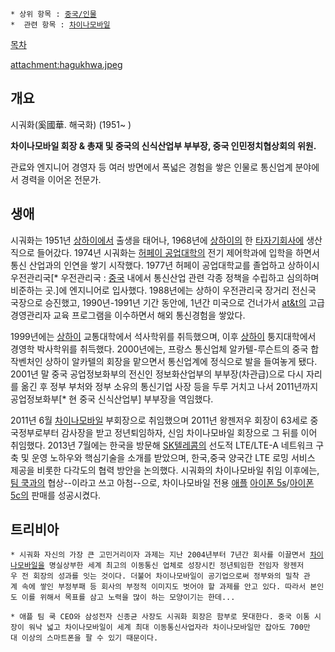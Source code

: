 * 상위 항목 : [[중국/인물]]
 *  관련 항목 : [[차이나모바일]]

[[목차]]

attachment:hagukhwa.jpeg

== 개요 ==
시궈화(奚國華. 해국화) (1951~ )

'''차이나모바일 회장 & 총재 및 중국의 신식산업부 부부장, 중국 인민정치협상회의 위원.'''

관료와 엔지니어 경영자 등 여러 방면에서 폭넓은 경험을 쌓은 인물로 통신업계 분야에서 경력을 이어온 전문가.

== 생애 ==
시궈화는 1951년 [[상하이]]에서 출생을 태어나, 1968년에 [[상하이]]의 한 [[타자기]]회사에 생산직으로 들어갔다. 1974년 시궈화는 [[허페이 공업대학]]의 전기 제어학과에 입학을 하면서 통신 산업과의 인연을 쌓기 시작했다. 1977년 허페이 공업대학교를 졸업하고 상하이시 우전관리국[* 우전관리국 : [[중국]] 내에서 통신산업 관련 각종 정책을 수립하고 심의하며 비준하는 곳.]에 엔지니어로 입사했다. 1988년에는  상하이 우전관리국 장거리 전신국 국장으로 승진했고, 1990년-1991년 기간 동안에, 1년간 미국으로 건너가서  [[at&t]]의 고급 경영관리자 교육 프로그램을 이수하면서 해외 통신경험을 쌓았다.

1999년에는 [[상하이]] 교통대학에서 석사학위를 취득했으며, 이후 [[상하이]] 퉁지대학에서 경영학 박사학위를 취득했다. 2000년에는, 프랑스 통신업체 알카텔-루슨트의 중국 합작벤처인 상하이 알카텔의 회장을 맡으면서 통신업계에 정식으로 발을 들여놓게 됐다. 2001년 말 중국 공업정보화부의 전신인 정보화산업부의 부부장(차관급)으로 다시 자리를 옮긴 후 정부 부처와 정부 소유의 통신기업 사장 등을 두루 거치고 나서 2011년까지 공업정보화부[* 현 중국 신식산업부] 부부장을 역임했다. 

2011년 6월 [[차이나모바일]] 부회장으로 취임했으며 2011년 왕젠저우 회장이 63세로 중국정부로부터 감사장을 받고 정년퇴임하자, 신임 차이나모바일 회장으로 그 뒤를 이어 취임했다. 2013년 7월에는 한국을 방문해 [[SK텔레콤]]의 선도적 LTE/LTE-A 네트워크 구축 및 운영 노하우와 핵심기술을 소개를 받았으며, 한국,중국 양국간 LTE 로밍 서비스 제공을 비롯한 다각도의 협력 방안을 논의했다. 시궈화의 차이나모바일 취임 이후에는, [[팀 쿡]]과의 협상--이라고 쓰고 아첨--으로, 차이나모바일 전용 [[애플]] [[아이폰 5s]]/[[아이폰 5c]]의 판매를 성공시켰다. 

== 트리비아 ==
 * 시궈화 자신의 가장 큰 고민거리이자 과제는 지난 2004년부터 7년간 회사를 이끌면서 [[차이나모바일]]을 명실상부한 세계 최고의 이동통신 업체로 성장시킨 정년퇴임한 전임자 왕젠저우 전 회장의 성과를 잇는 것이다. 더불어 차이나모바일이 공기업으로써 정부와의 밀착 관계 속에 쌓인 부정부패 등 회사의 부정적 이미지도 벗어야 할 과제를 안고 있다. 따라서 본인도 이를 위해서 목표를 삼고 노력을 많이 하는 모양이기는 한데...

 * 애플 팀 쿡 CEO와 삼성전자 신종균 사장도 시궈화 회장은 함부로 못대한다. 중국 이통 시장이 워낙 넓고 차이나모바일이 세계 최대 이동통신사업자라 차이나모바일만 잡아도 700만대 이상의 스마트폰을 팔 수 있기 때문이다.
